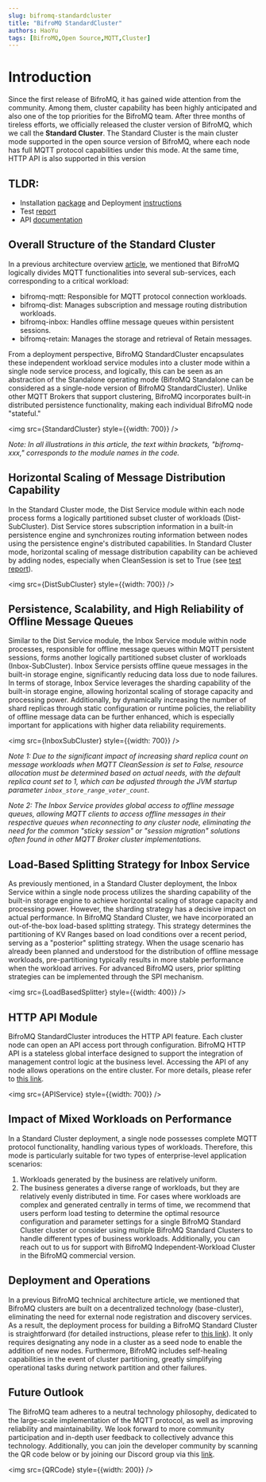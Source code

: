 ```yaml
---
slug: bifromq-standardcluster
title: "BifroMQ StandardCluster"
authors: HaoYu
tags: [BifroMQ,Open Source,MQTT,Cluster]
---
```


# Introduction
Since the first release of BifroMQ, it has gained wide attention from the community. Among them, cluster capability has been highly anticipated and also one of the top priorities for the BifroMQ team. After three months of tireless efforts, we officially released the cluster version of BifroMQ, which we call the **Standard Cluster**. The Standard Cluster is the main cluster mode supported in the open source version of BifroMQ, where each node has full MQTT protocol capabilities under this mode. At the same time, HTTP API is also supported in this version

<!--truncate-->

## TLDR:
* Installation [package](https://github.com/bifromqio/bifromq/releases/) and Deployment [instructions](/docs/cluster/standardcluster/)
* Test [report](/docs/test_report/test_report/)
* API [documentation](/docs/user_guide/api/intro/)

## Overall Structure of the Standard Cluster
In a previous architecture overview [article](2023-09-06-bifromq-architecture-overview.md), we mentioned that BifroMQ logically divides MQTT functionalities into several sub-services, each corresponding to a critical workload:
* bifromq-mqtt: Responsible for MQTT protocol connection workloads.
* bifromq-dist: Manages subscription and message routing distribution workloads.
* bifromq-inbox: Handles offline message queues within persistent sessions.
* bifromq-retain: Manages the storage and retrieval of Retain messages.

From a deployment perspective, BifroMQ StandardCluster encapsulates these independent workload service modules into a cluster mode within a single node service process, and logically, this can be seen as an abstraction of the Standalone operating mode (BifroMQ Standalone can be considered as a single-node version of BifroMQ StandardCluster). Unlike other MQTT Brokers that support clustering, BifroMQ incorporates built-in distributed persistence functionality, making each individual BifroMQ node "stateful."

<img src={StandardCluster} style={{width: 700}} />

*Note: In all illustrations in this article, the text within brackets, "bifromq-xxx," corresponds to the module names in the code.*

## Horizontal Scaling of Message Distribution Capability
In the Standard Cluster mode, the Dist Service module within each node process forms a logically partitioned subset cluster of workloads (Dist-SubCluster). Dist Service stores subscription information in a built-in persistence engine and synchronizes routing information between nodes using the persistence engine's distributed capabilities. In Standard Cluster mode, horizontal scaling of message distribution capability can be achieved by adding nodes, especially when CleanSession is set to True (see [test report](/docs/test_report/report/)).

<img src={DistSubCluster} style={{width: 700}} />

## Persistence, Scalability, and High Reliability of Offline Message Queues
Similar to the Dist Service module, the Inbox Service module within node processes, responsible for offline message queues within MQTT persistent sessions, forms another logically partitioned subset cluster of workloads (Inbox-SubCluster). Inbox Service persists offline queue messages in the built-in storage engine, significantly reducing data loss due to node failures. In terms of storage, Inbox Service leverages the sharding capability of the built-in storage engine, allowing horizontal scaling of storage capacity and processing power. Additionally, by dynamically increasing the number of shard replicas through static configuration or runtime policies, the reliability of offline message data can be further enhanced, which is especially important for applications with higher data reliability requirements.

<img src={InboxSubCluster} style={{width: 700}} />

*Note 1: Due to the significant impact of increasing shard replica count on message workloads when MQTT CleanSession is set to False, resource allocation must be determined based on actual needs, with the default replica count set to 1, which can be adjusted through the JVM startup parameter `inbox_store_range_voter_count`.*

*Note 2: The Inbox Service provides global access to offline message queues, allowing MQTT clients to access offline messages in their respective queues when reconnecting to any cluster node, eliminating the need for the common "sticky session" or "session migration" solutions often found in other MQTT Broker cluster implementations.*

## Load-Based Splitting Strategy for Inbox Service
As previously mentioned, in a Standard Cluster deployment, the Inbox Service within a single node process utilizes the sharding capability of the built-in storage engine to achieve horizontal scaling of storage capacity and processing power. However, the sharding strategy has a decisive impact on actual performance. In BifroMQ Standard Cluster, we have incorporated an out-of-the-box load-based splitting strategy. This strategy determines the partitioning of KV Ranges based on load conditions over a recent period, serving as a "posterior" splitting strategy. When the usage scenario has already been planned and understood for the distribution of offline message workloads, pre-partitioning typically results in more stable performance when the workload arrives. For advanced BifroMQ users, prior splitting strategies can be implemented through the SPI mechanism.

<img src={LoadBasedSplitter} style={{width: 400}} />

## HTTP API Module
BifroMQ StandardCluster introduces the HTTP API feature. Each cluster node can open an API access port through configuration. BifroMQ HTTP API is a stateless global interface designed to support the integration of management control logic at the business level. Accessing the API of any node allows operations on the entire cluster. For more details, please refer to [this link](/docs/user_guide/api/intro/).

<img src={APIService} style={{width: 700}} />

## Impact of Mixed Workloads on Performance
In a Standard Cluster deployment, a single node possesses complete MQTT protocol functionality, handling various types of workloads. Therefore, this mode is particularly suitable for two types of enterprise-level application scenarios:
1. Workloads generated by the business are relatively uniform.
2. The business generates a diverse range of workloads, but they are relatively evenly distributed in time.
   For cases where workloads are complex and generated centrally in terms of time, we recommend that users perform load testing to determine the optimal resource configuration and parameter settings for a single BifroMQ Standard Cluster cluster or consider using multiple BifroMQ Standard Clusters to handle different types of business workloads. Additionally, you can reach out to us for support with BifroMQ Independent-Workload Cluster in the BifroMQ commercial version.

## Deployment and Operations
In a previous BifroMQ technical architecture article, we mentioned that BifroMQ clusters are built on a decentralized technology (base-cluster), eliminating the need for external node registration and discovery services. As a result, the deployment process for building a BifroMQ Standard Cluster is straightforward (for detailed instructions, please refer to [this link](/docs/cluster/standardcluster/)). It only requires designating any node in a cluster as a seed node to enable the addition of new nodes. Furthermore, BifroMQ includes self-healing capabilities in the event of cluster partitioning, greatly simplifying operational tasks during network partition and other failures.

## Future Outlook
The BifroMQ team adheres to a neutral technology philosophy, dedicated to the large-scale implementation of the MQTT protocol, as well as improving reliability and maintainability. We look forward to more community participation and in-depth user feedback to collectively advance this technology. Additionally, you can join the developer community by scanning the QR code below
or by joining our Discord group via this [link](https://discord.gg/Pfs3QRadRB).

<img src={QRCode} style={{width: 200}} />
